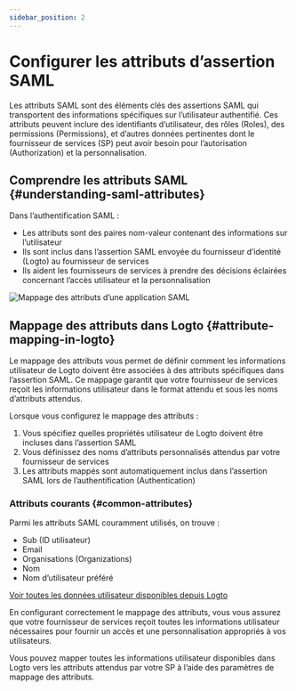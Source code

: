 ```yaml
---
sidebar_position: 2
---
```


# Configurer les attributs d’assertion SAML

Les attributs SAML sont des éléments clés des assertions SAML qui transportent des informations spécifiques sur l’utilisateur authentifié. Ces attributs peuvent inclure des identifiants d’utilisateur, des rôles (Roles), des permissions (Permissions), et d’autres données pertinentes dont le fournisseur de services (SP) peut avoir besoin pour l’autorisation (Authorization) et la personnalisation.

## Comprendre les attributs SAML \{#understanding-saml-attributes}

Dans l’authentification SAML :

- Les attributs sont des paires nom-valeur contenant des informations sur l’utilisateur
- Ils sont inclus dans l’assertion SAML envoyée du fournisseur d’identité (Logto) au fournisseur de services
- Ils aident les fournisseurs de services à prendre des décisions éclairées concernant l’accès utilisateur et la personnalisation

<img src="/img/assets/attribute-mapping.png" alt="Mappage des attributs d’une application SAML" />

## Mappage des attributs dans Logto \{#attribute-mapping-in-logto}

Le mappage des attributs vous permet de définir comment les informations utilisateur de Logto doivent être associées à des attributs spécifiques dans l’assertion SAML. Ce mappage garantit que votre fournisseur de services reçoit les informations utilisateur dans le format attendu et sous les noms d’attributs attendus.

Lorsque vous configurez le mappage des attributs :

1. Vous spécifiez quelles propriétés utilisateur de Logto doivent être incluses dans l’assertion SAML
2. Vous définissez des noms d’attributs personnalisés attendus par votre fournisseur de services
3. Les attributs mappés sont automatiquement inclus dans l’assertion SAML lors de l’authentification (Authentication)

### Attributs courants \{#common-attributes}

Parmi les attributs SAML couramment utilisés, on trouve :

- Sub (ID utilisateur)
- Email
- Organisations (Organizations)
- Nom
- Nom d’utilisateur préféré

[Voir toutes les données utilisateur disponibles depuis Logto](/user-management/user-data)

En configurant correctement le mappage des attributs, vous vous assurez que votre fournisseur de services reçoit toutes les informations utilisateur nécessaires pour fournir un accès et une personnalisation appropriés à vos utilisateurs.

Vous pouvez mapper toutes les informations utilisateur disponibles dans Logto vers les attributs attendus par votre SP à l’aide des paramètres de mappage des attributs.
